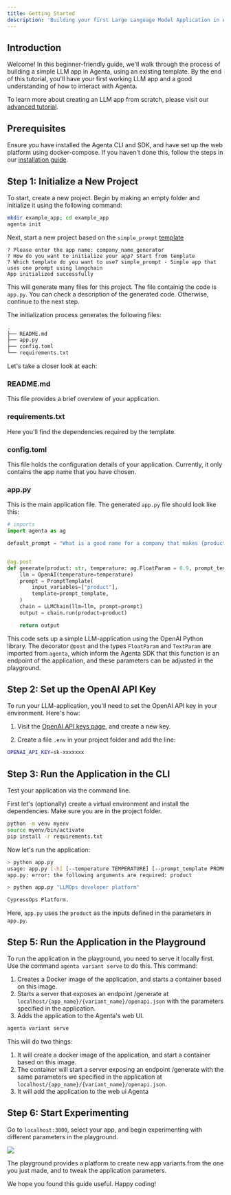 ```yaml
---
title: Getting Started
description: 'Building your first Large Language Model Application in Agenta'
---
```


## Introduction

Welcome! In this beginner-friendly guide, we'll walk through the process of building a simple LLM app in Agenta, using an existing template. By the end of this tutorial, you'll have your first working LLM app and a good understanding of how to interact with Agenta.

To learn more about creating an LLM app from scratch, please visit our [advanced tutorial](/tutorials/your-first-llm-app).

## Prerequisites

Ensure you have installed the Agenta CLI and SDK, and have set up the web platform using docker-compose. If you haven't done this, follow the steps in our [installation guide](/installation).

## Step 1: Initialize a New Project

To start, create a new project. Begin by making an empty folder and initialize it using the following command:

```bash
mkdir example_app; cd example_app
agenta init
```

Next, start a new project based on the `simple_prompt` [template](https://docs.agenta.ai/conceptual/concepts#templates)

````
? Please enter the app name: company_name_generator
? How do you want to initialize your app? Start from template
? Which template do you want to use? simple_prompt - Simple app that uses one prompt using langchain
App initialized successfully
````

This will generate many files for this project. The file containig the code is `app.py`. You can check a description of the generated code. Otherwise, continue to the next step.


<Accordion title="Understand the Generated Code">

The initialization process generates the following files:

```bash
.
├── README.md
├── app.py
├── config.toml
└── requirements.txt
```

Let's take a closer look at each:

### README.md
This file provides a brief overview of your application.

### requirements.txt
Here you'll find the dependencies required by the template.

### config.toml
This file holds the configuration details of your application. Currently, it only contains the app name that you have chosen.

### app.py
This is the main application file. The generated `app.py` file should look like this:

```python app.py
# imports
import agenta as ag

default_prompt = "What is a good name for a company that makes {product}?"


@ag.post
def generate(product: str, temperature: ag.FloatParam = 0.9, prompt_template: ag.TextParam = default_prompt) -> str:
    llm = OpenAI(temperature=temperature)
    prompt = PromptTemplate(
        input_variables=["product"],
        template=prompt_template,
    )
    chain = LLMChain(llm=llm, prompt=prompt)
    output = chain.run(product=product)

    return output
```

This code sets up a simple LLM-application using the OpenAI Python library. The decorator `@post` and the types `FloatParam` and `TextParam` are imported from `agenta`, which inform the Agenta SDK that this function is an endpoint of the application, and these parameters can be adjusted in the playground.

</Accordion>

## Step 2: Set up the OpenAI API Key

To run your LLM-application, you'll need to set the OpenAI API key in your environment. Here's how:

1. Visit the [OpenAI API keys page](https://platform.openai.com/account/api-keys), and create a new key. 

2. Create a file `.env` in your project folder and add the line:
```bash
OPENAI_API_KEY=sk-xxxxxxx
```

## Step 3: Run the Application in the CLI

Test your application via the command line.

First let's (optionally) create a virtual environment and install the dependencies. Make sure you are in the project folder.

```bash
python -m venv myenv
source myenv/bin/activate
pip install -r requirements.txt
```

Now let's run the application:

```bash
> python app.py
usage: app.py [-h] [--temperature TEMPERATURE] [--prompt_template PROMPT_TEMPLATE] product
app.py: error: the following arguments are required: product

> python app.py "LLMOps developer platform"

CypressOps Platform.
```

Here, `app.py` uses the `product` as the inputs defined in the parameters in `app.py`.

## Step 5: Run the Application in the Playground

To run the application in the playground, you need to serve it locally first. Use the command `agenta variant serve` to do this. This command:

1. Creates a Docker image of the application, and starts a container based on this image.
2. Starts a server that exposes an endpoint /generate at `localhost/{app_name}/{variant_name}/openapi.json` with the parameters specified in the application.
3. Adds the application to the Agenta's web UI.

```bash
agenta variant serve
```

This will do two things:
1. It will create a docker image of the application, and start a container based on this image.
2. The container will start a server exposing an endpoint /generate with the same parameters we specified in the application at `localhost/{app_name}/{variant_name}/openapi.json`.
3. It will add the application to the web ui Agenta

## Step 6: Start Experimenting

Go to `localhost:3000`, select your app, and begin experimenting with different parameters in the playground.

<Frame>
  <img
    className="rounded-md"
    src="docs/images/playground.png"
  />
</Frame>

The playground provides a platform to create new app variants from the one you just made, and to tweak the application parameters. 

We hope you found this guide useful. Happy coding!


